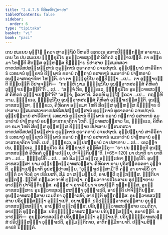 ```yaml
---
title: "2.4.7.5 ຄິຫິຄຕສິກ຺ຂາປທ"
tableOfContents: false
sidebar:
  order: 6
type: "tipitaka"
basket: "vi"
book: "paci"
---
```



<DynamicBreadcrumb />

<Division number="1090" book="paci">

<Paragraph number="3230" book="paci">
ເຕນ ສມເຍນ ພຸທ຺ໂຘ ຠຄວາ ສາວຕ຺ຖິຍໍ ວິຫຣຕິ ເຊຕວເນ ອນາຖປິຓ຺ຑິກສ຺ສ ອາຣາເມ. ເຕນ ໂຂ ປນ ສມເຍນ ຠິກ຺ຂຸນິໂຍ ອູນທ຺ວາທສວສ຺ສໍ ຄິຫິຄຕໍ ວຸຏ຺ຐາເປນ຺ຕິ. ຕາ ອກ຺ຂມາ ໂຫນ຺ຕິ ສີຕສ຺ສ ອຸຓ຺ຫສ຺ສ ຊິຆຈ຺ຉາຍ ປິປາສາຍ ຑໍສມກສວາຕາຕປສຣີສປສມ຺ຜສ຺ສານໍ ທຸຣຸຕ຺ຕານໍ ທຸຣາຄຕານໍ ວຈນປຖານໍ. ອຸປ຺ປນ຺ນານໍ ສາຣີຣິການໍ ເວທນານໍ ທຸກ຺ຂານໍ ຕິພ຺ພານໍ ຂຣານໍ ກຏຸການໍ ອສາຕານໍ ອມນາປານໍ ປາຓຫຣານໍ ອນຘິວາສກຊາຕິກາ ໂຫນ຺ຕິ.
</Paragraph>

<Paragraph number="3231" book="paci">
ຍາ ຕາ ຠິກ຺ຂຸນິໂຍ ອປ຺ປິຈ຺ຉາ …ເປ…  ຕາ ອຸຊ຺ຌາຍນ຺ຕິ ຂິຍ຺ຍນ຺ຕິ ວິປາເຈນ຺ຕິ—  “ກຖຎ຺ຫິ ນາມ ຠິກ຺ຂຸນິໂຍ ອູນທ຺ວາທສວສ຺ສໍ ຄິຫິຄຕໍ ວຸຏ຺ຐາເປສ຺ສນ຺ຕີ”ຕິ …ເປ…  “ສຈ຺ຈໍ ກິຣ, ຠິກ຺ຂເວ, ຠິກ຺ຂຸນິໂຍ ອູນທ຺ວາທສວສ຺ສໍ ຄິຫິຄຕໍ ວຸຏ຺ຐາເປນ຺ຕີ”ຕິ? “ສຈ຺ຈໍ, ຠຄວາ”ຕິ. ວິຄຣຫິ ພຸທ຺ໂຘ ຠຄວາ …ເປ…  ກຖຎ຺ຫິ ນາມ, ຠິກ຺ຂເວ, ຠິກ຺ຂຸນິໂຍ ອູນທ຺ວາທສວສ຺ສໍ ຄິຫິຄຕໍ ວຸຏ຺ຐາເປສ຺ສນ຺ຕິ. ອູນທ຺ວາທສວສ຺ສາ, ຠິກ຺ຂເວ, ຄິຫິຄຕາ ອກ຺ຂມາ ໂຫຕິ ສີຕສ຺ສ ອຸຓ຺ຫສ຺ສ ຊິຆຈ຺ຉາຍ ປິປາສາຍ ຑໍສມກສວາຕາຕປສຣີສປສມ຺ຜສ຺ສານໍ ທຸຣຸຕ຺ຕານໍ ທຸຣາຄຕານໍ ວຈນປຖານໍ. ອຸປ຺ປນ຺ນານໍ ສາຣີຣິການໍ ເວທນານໍ ທຸກ຺ຂານໍ ຕິພ຺ພານໍ ຂຣານໍ ກຏຸການໍ ອສາຕານໍ ອມນາປານໍ ປາຓຫຣານໍ ອນຘິວາສກຊາຕິກາ ໂຫຕິ. ທ຺ວາທສວສ຺ສາວ ໂຂ, ຠິກ຺ຂເວ, ຄິຫິຄຕາ ຂມາ ໂຫຕິ ສີຕສ຺ສ ອຸຓ຺ຫສ຺ສ ຊິຆຈ຺ຉາຍ ປິປາສາຍ ຑໍສມກສວາຕາຕປສຣີສປສມ຺ຜສ຺ສານໍ ທຸຣຸຕ຺ຕານໍ ທຸຣາຄຕານໍ ວຈນປຖານໍ. ອຸປ຺ປນ຺ນານໍ ສາຣີຣິການໍ ເວທນານໍ ທຸກ຺ຂານໍ ຕິພ຺ພານໍ ຂຣານໍ ກຏຸການໍ ອສາຕານໍ ອມນາປານໍ ປາຓຫຣານໍ ອຘິວາສກຊາຕິກາ ໂຫຕິ. ເນຕໍ, ຠິກ຺ຂເວ, ອປ຺ປສນ຺ນານໍ ວາ ປສາທາຍ …ເປ…  ເອວຎ຺ຈ ປນ, ຠິກ຺ຂເວ, ຠິກ຺ຂຸນິໂຍ ອິມໍ ສິກ຺ຂາປທໍ ອຸທ຺ທິສນ຺ຕຸ—
</Paragraph>

</Division>
<Division number="1091" book="paci">

<Paragraph number="3232" book="paci">
<Emphasis>“ຍາ ປນ ຠິກ຺ຂຸນີ ອູນທ຺ວາທສວສ຺ສໍ ຄິຫິຄຕໍ ວຸຏ຺ຐາເປຍ຺ຍ, ປາຈິຕ຺ຕິຍນ຺”</Emphasis>ຕິ. (*65*:<Emphasis>120</Emphasis>)
</Paragraph>

</Division>
<Division number="1092" book="paci">

<Paragraph number="3233" book="paci">
<Emphasis>ຍາ ປນາ</Emphasis>ຕິ ຍາ ຍາທິສາ …ເປ…  <Emphasis>ຠິກ຺ຂຸນີ</Emphasis>ຕິ …ເປ…  ອຍໍ ອິມສ຺ມິໍ ອຕ຺ເຖ ອຘິປ຺ເປຕາ ຠິກ຺ຂຸນີຕິ.
</Paragraph>

<Paragraph number="3234" book="paci">
<Emphasis>ອູນທ຺ວາທສວສ຺ສາ</Emphasis> ນາມ ອປ຺ປຕ຺ຕທ຺ວາທສວສ຺ສາ. <Emphasis>ຄິຫິຄຕາ</Emphasis> ນາມ ປຸຣິສນ຺ຕຣຄຕາ ວຸຈ຺ຈຕິ. <Emphasis>ວຸຏ຺ຐາເປຍ຺ຍາ</Emphasis>ຕິ ອຸປສມ຺ປາເທຍ຺ຍ.
</Paragraph>

<Paragraph number="3235" book="paci">
“ວຸຏ຺ຐາເປສ຺ສາມີ”ຕິ ຄຓໍ ວາ ອາຈຣິນິໍ ວາ ປຕ຺ຕໍ ວາ ຈີວຣໍ ວາ ປຣິເຍສຕິ, ສີມໍ ວາ ສມ຺ມນ຺ນຕິ, ອາປຕ຺ຕິ ທຸກ຺ກຏສ຺ສ. ຎຕ຺ຕິຍາ ທຸກ຺ກຏໍ. ທ຺ວີຫິ ກມ຺ມວາຈາຫິ ທຸກ຺ກຏາ. ກມ຺ມວາຈາປຣິໂຍສາເນ ອຸປຊ຺ຌາຍາຍ ອາປຕ຺ຕິ ປາຈິຕ຺ຕິຍສ຺ສ. ຄຓສ຺ສ ຈ ອາຈຣິນິຍາ ຈ ອາປຕ຺ຕິ ທຸກ຺ກຏສ຺ສ.
</Paragraph>

</Division>
<Division number="1093" book="paci">

<Paragraph number="3236" book="paci">
ອູນທ຺ວາທສວສ຺ສາຍ ອູນທ຺ວາທສວສ຺ສສຎ຺ຎາ ວຸຏ຺ຐາເປຕິ, ອາປຕ຺ຕິ ປາຈິຕ຺ຕິຍສ຺ສ. ອູນທ຺ວາທສວສ຺ສາຍ ເວມຕິກາ ວຸຏ຺ຐາເປຕິ, ອາປຕ຺ຕິ ທຸກ຺ກຏສ຺ສ. ອູນທ຺ວາທສວສ຺ສາຍ ປຣິປຸຓ຺ຓສຎ຺ຎາ ວຸຏ຺ຐາເປຕິ, ອນາປຕ຺ຕິ.
</Paragraph>

<Paragraph number="3237" book="paci">
ປຣິປຸຓ຺ຓທ຺ວາທສວສ຺ສາຍ ອູນທ຺ວາທສວສ຺ສສຎ຺ຎາ, ອາປຕ຺ຕິ ທຸກ຺ກຏສ຺ສ. ປຣິປຸຓ຺ຓທ຺ວາທສວສ຺ສາຍ ເວມຕິກາ, ອາປຕ຺ຕິ ທຸກ຺ກຏສ຺ສ. ປຣິປຸຓ຺ຓທ຺ວາທສວສ຺ສາຍ ປຣິປຸຓ຺ຓສຎ຺ຎາ, ອນາປຕ຺ຕິ.
</Paragraph>

</Division>
<Division number="1094" book="paci">

<Paragraph number="3238" book="paci">
ອນາປຕ຺ຕິ—  ອູນທ຺ວາທສວສ຺ສໍ ປຣິປຸຓ຺ຓສຎ຺ຎາ ວຸຏ຺ຐາເປຕິ, ປຣິປຸຓ຺ຓທ຺ວາທສວສ຺ສໍ ປຣິປຸຓ຺ຓສຎ຺ຎາ ວຸຏ຺ຐາເປຕິ, ອຸມ຺ມຕ຺ຕິກາຍ, ອາທິກມ຺ມິກາຍາຕິ.

</Paragraph>
</Division>

<Paragraph number="3239" type="center" book="paci">
ປຎ຺ຈມສິກ຺ຂາປທໍ ນິຏ຺ຐິຕໍ.
</Paragraph>
